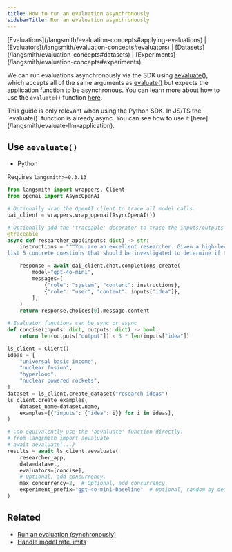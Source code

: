 ```yaml
---
title: How to run an evaluation asynchronously
sidebarTitle: Run an evaluation asynchronously
---
```


<Info>
[Evaluations](/langsmith/evaluation-concepts#applying-evaluations) | [Evaluators](/langsmith/evaluation-concepts#evaluators) | [Datasets](/langsmith/evaluation-concepts#datasets) | [Experiments](/langsmith/evaluation-concepts#experiments)
</Info>

We can run evaluations asynchronously via the SDK using [aevaluate()](https://docs.smith.langchain.com/reference/python/evaluation/langsmith.evaluation._arunner.aevaluate), which accepts all of the same arguments as [evaluate()](https://docs.smith.langchain.com/reference/python/evaluation/langsmith.evaluation._runner.evaluate) but expects the application function to be asynchronous. You can learn more about how to use the `evaluate()` function [here](/langsmith/evaluate-llm-application).

<Info>
This guide is only relevant when using the Python SDK. In JS/TS the `evaluate()` function is already async. You can see how to use it [here](/langsmith/evaluate-llm-application).
</Info>

## Use `aevaluate()`

* Python

Requires `langsmith>=0.3.13`

```python
from langsmith import wrappers, Client
from openai import AsyncOpenAI

# Optionally wrap the OpenAI client to trace all model calls.
oai_client = wrappers.wrap_openai(AsyncOpenAI())

# Optionally add the 'traceable' decorator to trace the inputs/outputs of this function.
@traceable
async def researcher_app(inputs: dict) -> str:
    instructions = """You are an excellent researcher. Given a high-level research idea, \
list 5 concrete questions that should be investigated to determine if the idea is worth pursuing."""

    response = await oai_client.chat.completions.create(
        model="gpt-4o-mini",
        messages=[
            {"role": "system", "content": instructions},
            {"role": "user", "content": inputs["idea"]},
        ],
    )
    return response.choices[0].message.content

# Evaluator functions can be sync or async
def concise(inputs: dict, outputs: dict) -> bool:
    return len(outputs["output"]) < 3 * len(inputs["idea"])

ls_client = Client()
ideas = [
    "universal basic income",
    "nuclear fusion",
    "hyperloop",
    "nuclear powered rockets",
]
dataset = ls_client.create_dataset("research ideas")
ls_client.create_examples(
    dataset_name=dataset.name,
    examples=[{"inputs": {"idea": i}} for i in ideas],
)

# Can equivalently use the 'aevaluate' function directly:
# from langsmith import aevaluate
# await aevaluate(...)
results = await ls_client.aevaluate(
    researcher_app,
    data=dataset,
    evaluators=[concise],
    # Optional, add concurrency.
    max_concurrency=2,  # Optional, add concurrency.
    experiment_prefix="gpt-4o-mini-baseline"  # Optional, random by default.
)
```

## Related

* [Run an evaluation (synchronously)](/langsmith/evaluate-llm-application)
* [Handle model rate limits](/langsmith/rate-limiting)
